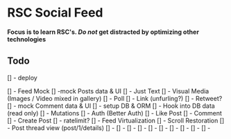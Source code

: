 # RSC Social Feed

**Focus is to learn RSC's. _Do not_ get distracted by optimizing other technologies**

## Todo
[] - deploy

[] - Feed Mock
  [] -mock Posts data & UI
    [] - Just Text
    [] - Visual Media (Images / Video mixed in gallery)
    [] - Poll
    [] - Link (unfurling?)
    [] - Retweet?
  [] - mock Comment data & UI
[] - setup DB & ORM
[] - Hook into DB data (read only)
[] - Mutations
  [] - Auth (Better Auth)
  [] - Like Post
  [] - Comment
  [] - Create Post
  [] - ratelimit?
[] - Feed Virtualization
  [] - Scroll Restoration
[] - Post thread view (post/1/details)
[] -
[] -
[] -
[] -
[] -
[] -
[] -
[] -
[] -
[] -
